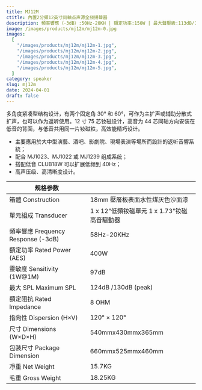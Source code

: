 ```yaml
---
title: MJ12M
ctitle: 內置2分頻12英寸同軸点声源全频揚聲器
description: 頻率響應（-3dB）:50Hz-20KH | 額定功率:150W | 最大聲壓級:113dB/119dB
image: /images/products/mj12m/mj12m-0.jpg
images:
  [
    "/images/products/mj12m/mj12m-1.jpg",
    "/images/products/mj12m/mj12m-2.jpg",
    "/images/products/mj12m/mj12m-3.jpg",
    "/images/products/mj12m/mj12m-4.jpg",
    "/images/products/mj12m/mj12m-5.jpg",
  ]
category: speaker
slug: mj12m
date: 2024-04-01
draft: false
---
```


多角度紧凑型结构设计，有两个固定角 30° 和 60°，可作为主扩声或辅助分散式扩声，也可以作为返听使用。12 寸 75 芯钕磁设计，高音为 44 芯同轴方向安装在低音的背面，与低音共用同一片钕磁铁，高效能精巧设计。

- 主要應用於大中型演藝、酒吧、影劇院、現場表演等場所而設計的返听音響系統；
- 配合 MJ1023、MJ1022 或 MJ1239 组成系统；
- 搭配低音 CLUB18W 可以扩展低频到 40Hz；
- 高声压级、高清晰度设计。

| 规格参数                           |                                             |
| ---------------------------------- | ------------------------------------------- |
| 箱體 Construction                  | 18mm 壓層板表面水性煤灰色沙面漆             |
| 單元組成 Transducer                | 1 x 12"低頻钕磁單元 1 x 1.73"钕磁高音驅動器 |
| 頻率響應 Frequency Response (-3dB) | 58Hz-20KHz                                  |
| 額定功率 Rated Power (AES)         | 400W                                        |
| 靈敏度 Sensitivity (1W@1M)         | 97dB                                        |
| 最大 SPL Maximum SPL               | 124dB /130dB (peak)                         |
| 額定阻抗 Rated Impedance           | 8 OHM                                       |
| 指向性 Dispersion (H×V)            | 120° × 120°                                 |
| 尺寸 Dimensions (W×D×H)            | 540mmx430mmx365mm                           |
| 包裝尺寸 Package Dimension         | 660mmx525mmx460mm                           |
| 凈重 Net Weight                    | 15.7KG                                      |
| 毛重 Gross Weight                  | 18.25KG                                     |
